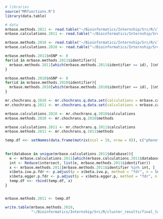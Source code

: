 ```r
# libraries
source("MRfunctions.R")
library(data.table)
```


```r
# data
mrbase.methods.2011 <- read.table("~/Bioinformatics/Internship/Src/R/cluster_results/mrbase/2011/all_methods_mrbase_2011.txt", header = T, fill = T)
mrbase.calculations.2011 <- read.table("~/Bioinformatics/Internship/Src/R/cluster_results/mrbase/2011/all_calculations_mrbase_2011.txt", header = T, fill = T)

mrbase.methods.2010 <- read.table("~/Bioinformatics/Internship/Src/R/cluster_results/mrbase/2010/all_methods_mrbase_2010.txt", header = T, fill = T)
mrbase.calculations.2010 <- read.table("~/Bioinformatics/Internship/Src/R/cluster_results/mrbase/2010/all_calculations_mrbase_2010.txt", header = T, fill = T)


```

```r
mrbase.methods.2011$nSNP <- 0
for(id in mrbase.methods.2011$identifier){
  mrbase.methods.2011[which(mrbase.methods.2011$identifier == id), ]$nSNP <- length(mrbase.calculations.2011[which(mrbase.calculations.2011$identifier == id), ]$SNP)
}

mrbase.methods.2010$nSNP <- 0
for(id in mrbase.methods.2010$identifier){
  mrbase.methods.2010[which(mrbase.methods.2010$identifier == id), ]$nSNP <- length(mrbase.calculations.2010[which(mrbase.calculations.2010$identifier == id), ]$SNP)
}


```

```r

mr.chochrans.q.2010 <- mr.chochrans.q.data.set(calculations = mrbase.calculations.2010, methods = mrbase.methods.2010, p.threshold = 0.05)
mr.chochrans.q.2011 <- mr.chochrans.q.data.set(calculations = mrbase.calculations.2011, methods = mrbase.methods.2011, p.threshold = 0.05)

mrbase.calculations.2010 <- mr.chochrans.q.2010$calculations
mrbase.methods.2010 <- mr.chochrans.q.2010$methods

mrbase.calculations.2011 <- mr.chochrans.q.2011$calculations
mrbase.methods.2011 <- mr.chochrans.q.2011$methods

```

```r
temp.df <<- setNames(data.frame(matrix(ncol = 19, nrow = 0)), c("phenotype", "beta.ivw", "beta.ivw.se", "beta.ivw.p", "beta.egger", "beta.egger.se", "beta.egger.p", 
                                                                              "beta.egger.i", "beta.egger.i.se", "beta.egger.i.p", "beta.egger.Q", "beta.egger.p.Q", "beta.egger.i.Q",
                                                                              "beta.ivw.Q", "beta.ivw.p.Q", "beta.egger.p.fdr", "nSNP", "beta.egger.p.fdr", "beta.ivw.p.fdr"))
for(database in unique(mrbase.calculations.2011$database)){
  e <- mrbase.calculations.2011[which(mrbase.calculations.2011$database == database), ]$identifier
  int <- Reduce(intersect, list(e, mrbase.methods.2011$identifier))
  x <- mrbase.methods.2011[mrbase.methods.2011$identifier %in% int, ]
  x$beta.ivw.p.fdr <- p.adjust(p = x$beta.ivw.p, method = "fdr", n = length(x$beta.ivw.p))
  x$beta.egger.p.fdr <- p.adjust(p = x$beta.egger.p, method = "fdr", n = length(x$beta.egger.p))
  temp.df <<- rbind(temp.df, x)
}


mrbase.methods.2011 <- temp.df

```
```r

write.table(mrbase.methods.2010, 
            "~/Bioinformatics/Internship/Src/R/cluster_results/final_tables/2010/mrbase_2010_methods.txt", quote = T, row.names = F)

```























